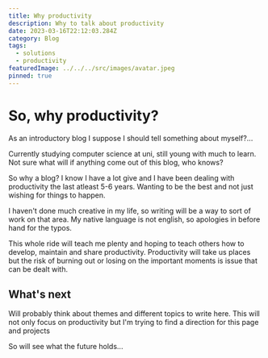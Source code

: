 ```yaml
---
title: Why productivity
description: Why to talk about productivity
date: 2023-03-16T22:12:03.284Z
category: Blog
tags:
  - solutions
  - productivity
featuredImage: ../../../src/images/avatar.jpeg
pinned: true
---
```



# So, why productivity?

As an introductory blog I suppose I should tell something about myself?...

Currently studying computer science at uni, still young with much to learn. Not sure what will if anything come out of this blog, who knows?

So why a blog? I know I have a lot give and I have been dealing with productivity the last atleast 5-6 years. Wanting to be the best and not just wishing for things to happen.

I haven't done much creative in my life, so writing will be a way to sort of work on that area. My native language is not english, so apologies in before hand for the typos.

This whole ride will teach me plenty and hoping to teach others how to develop, maintain and share productivity. Productivity will take us places but the risk of burning out or losing on the important moments is issue that can be dealt with.

## What's next

Will probably think about themes and different topics to write here. This will not only focus on productivity but I'm trying to find a direction for this page and projects

So will see what the future holds...